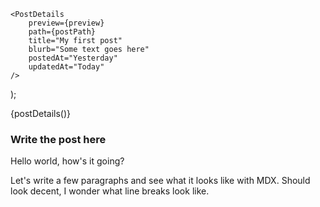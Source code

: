 
    <PostDetails
        preview={preview}
        path={postPath}
        title="My first post"
        blurb="Some text goes here"
        postedAt="Yesterday"
        updatedAt="Today"
    />
);

<Fragment>{postDetails()}</Fragment>

### Write the post here

Hello world, how's it going?

Let's write a few paragraphs and see what it looks like with MDX.
Should look decent, I wonder what line breaks look like.
